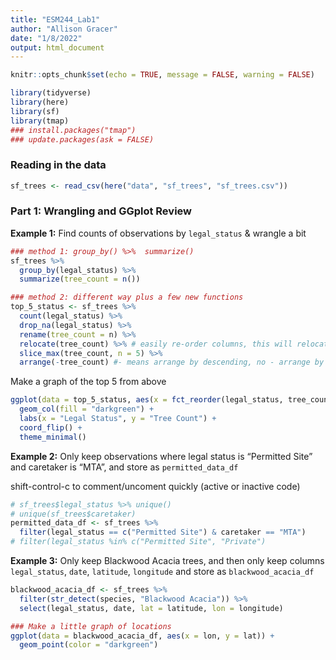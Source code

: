 ```yaml
---
title: "ESM244_Lab1"
author: "Allison Gracer"
date: "1/8/2022"
output: html_document
---
```


```r
knitr::opts_chunk$set(echo = TRUE, message = FALSE, warning = FALSE)

library(tidyverse)
library(here)
library(sf)
library(tmap)
### install.packages("tmap")
### update.packages(ask = FALSE)
```

### Reading in the data

```r
sf_trees <- read_csv(here("data", "sf_trees", "sf_trees.csv"))
```

### Part 1: Wrangling and GGplot Review

**Example 1:** Find counts of observations by `legal_status` & wrangle a bit

```r
### method 1: group_by() %>%  summarize()
sf_trees %>% 
  group_by(legal_status) %>% 
  summarize(tree_count = n())

### method 2: different way plus a few new functions
top_5_status <- sf_trees %>% 
  count(legal_status) %>% 
  drop_na(legal_status) %>% 
  rename(tree_count = n) %>% 
  relocate(tree_count) %>% # easily re-order columns, this will relocate to front of my data
  slice_max(tree_count, n = 5) %>% 
  arrange(-tree_count) #- means arrange by descending, no - arrange by ascending or (desc(tree_count))
```

Make a graph of the top 5 from above

```r
ggplot(data = top_5_status, aes(x = fct_reorder(legal_status, tree_count), y = tree_count)) +
  geom_col(fill = "darkgreen") +
  labs(x = "Legal Status", y = "Tree Count") +
  coord_flip() +
  theme_minimal()
```

**Example 2:** Only keep observations where legal status is "Permitted Site" and caretaker is "MTA", and store as `permitted_data_df`

shift-control-c to comment/uncoment quickly (active or inactive code)
```r
# sf_trees$legal_status %>% unique()
# unique(sf_trees$caretaker)
permitted_data_df <- sf_trees %>% 
  filter(legal_status == c("Permitted Site") & caretaker == "MTA")
# filter(legal_status %in% c("Permitted Site", "Private")
```

**Example 3:** Only keep Blackwood Acacia trees, and then only keep columns `legal_status`, `date`, `latitude`, `longitude` and store as `blackwood_acacia_df`

```r
blackwood_acacia_df <- sf_trees %>% 
  filter(str_detect(species, "Blackwood Acacia")) %>% 
  select(legal_status, date, lat = latitude, lon = longitude)

### Make a little graph of locations
ggplot(data = blackwood_acacia_df, aes(x = lon, y = lat)) +
  geom_point(color = "darkgreen")
```

